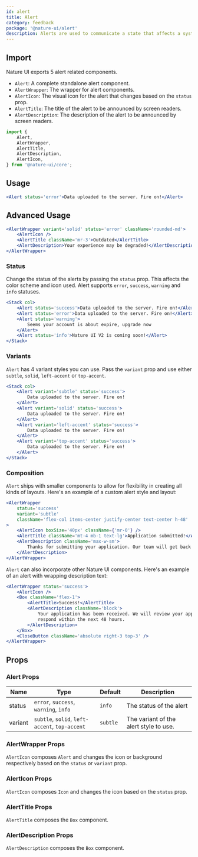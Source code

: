 ```yaml
---
id: alert
title: Alert
category: feedback
package: '@nature-ui/alert'
description: Alerts are used to communicate a state that affects a system, feature or page.
---
```


## Import

Nature UI exports 5 alert related components.

- `Alert`: A complete standalone alert component.
- `AlertWrapper`: The wrapper for alert components.
- `AlertIcon`: The visual icon for the alert that changes based on the `status`
  prop.
- `AlertTitle`: The title of the alert to be announced by screen readers.
- `AlertDescription`: The description of the alert to be announced by screen
  readers.

```js
import {
	Alert,
	AlertWrapper,
	AlertTitle,
	AlertDescription,
	AlertIcon,
} from '@nature-ui/core';
```

## Usage

```jsx
<Alert status='error'>Data uploaded to the server. Fire on!</Alert>
```

## Advanced Usage

```jsx
<AlertWrapper variant='solid' status='error' className='rounded-md'>
	<AlertIcon />
	<AlertTitle className='mr-3'>Outdated</AlertTitle>
	<AlertDescription>Your experience may be degraded!</AlertDescription>
</AlertWrapper>
```

### Status

Change the status of the alerts by passing the `status` prop. This affects the
color scheme and icon used. Alert supports `error`, `success`, `warning` and
`info` statuses.

```jsx
<Stack col>
	<Alert status='success'>Data uploaded to the server. Fire on!</Alert>
	<Alert status='error'>Data uploaded to the server. Fire on!</Alert>
	<Alert status='warning'>
		Seems your account is about expire, upgrade now
	</Alert>
	<Alert status='info'>Nature UI V2 is coming soon!</Alert>
</Stack>
```

### Variants

`Alert` has 4 variant styles you can use. Pass the `variant` prop and use either
`subtle`, `solid`, `left-accent` or `top-accent`.

```jsx
<Stack col>
	<Alert variant='subtle' status='success'>
		Data uploaded to the server. Fire on!
	</Alert>
	<Alert variant='solid' status='success'>
		Data uploaded to the server. Fire on!
	</Alert>
	<Alert variant='left-accent' status='success'>
		Data uploaded to the server. Fire on!
	</Alert>
	<Alert variant='top-accent' status='success'>
		Data uploaded to the server. Fire on!
	</Alert>
</Stack>
```

### Composition

`Alert` ships with smaller components to allow for flexibility in creating all
kinds of layouts. Here's an example of a custom alert style and layout:

```jsx
<AlertWrapper
	status='success'
	variant='subtle'
	className='flex-col items-center justify-center text-center h-48'
>
	<AlertIcon boxSize='40px' className={'mr-0'} />
	<AlertTitle className='mt-4 mb-1 text-lg'>Application submitted!</AlertTitle>
	<AlertDescription className='max-w-sm'>
		Thanks for submitting your application. Our team will get back to you soon.
	</AlertDescription>
</AlertWrapper>
```

`Alert` can also incorporate other Nature UI components. Here's an example of an
alert with wrapping description text:

```jsx
<AlertWrapper status='success'>
	<AlertIcon />
	<Box className='flex-1'>
		<AlertTitle>Success!</AlertTitle>
		<AlertDescription className='block'>
			Your application has been received. We will review your application and
			respond within the next 48 hours.
		</AlertDescription>
	</Box>
	<CloseButton className='absolute right-3 top-3' />
</AlertWrapper>
```

## Props

### Alert Props

| Name    | Type                                           | Default  | Description                            |
| ------- | ---------------------------------------------- | -------- | -------------------------------------- |
| status  | `error`, `success`, `warning`, `info`          | `info`   | The status of the alert                |
| variant | `subtle`, `solid`, `left-accent`, `top-accent` | `subtle` | The variant of the alert style to use. |

### AlertWrapper Props

`AlertIcon` composes `Alert` and changes the icon or background respectively
based on the `status` or `variant` prop.

### AlertIcon Props

`AlertIcon` composes `Icon` and changes the icon based on the `status` prop.

### AlertTitle Props

`AlertTitle` composes the `Box` component.

### AlertDescription Props

`AlertDescription` composes the `Box` component.
